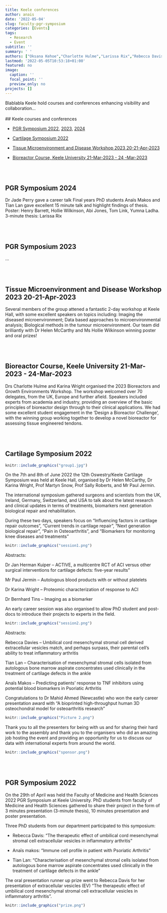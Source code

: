 ```yaml
---
title: Keele conferences
author: anais
date: '2022-05-04'
slug: faculty-pgr-symposium
categories: [Events]
tags:
  - Research
  - Event
subtitle: ''
summary: ' '
authors: ["Oksana Kehoe","Charlotte Hulme","Larissa Rix","Rebecca Davis","Anaïs Makos","Tian Lan","Jessica Fisher-Stokes"]
lastmod: '2022-05-05T10:53:18+01:00'
featured: no
image:
  caption: ''
  focal_point: ''
  preview_only: no
projects: []
---
```

Blablabla Keele hold courses and conferences enhancing visibility and collaboration...
<br><br>
## Keele courses and conferences  

- [PGR Symposium 2022](#pgr-symposium-2022), [2023](#pgr-symposium-2023), [2024](#pgr-symposium-2024)   

- [Cartilage Symposium 2022](#cartilage-symposium-2022)

- [Tissue Microenvironment and Disease Workshop 2023 20-21-Apr-2023](#tissue-microenvironment-2023)

- [Bioreactor Course, Keele University 21-Mar-2023 - 24 -Mar-2023](#bioreactor-course-2023)  

<br><br>

<h2 id="pgr-symposium-2024">PGR Symposium 2024</h2>

Dr Jade Perry gave a career talk
Final years PhD students Anaïs Makos and Tian Lan gave excellent 15 minute talk and highlight findings of thesis.
Poster: Henry Barrett, Hollie Wilkinson, Abi Jones, Tom Link, Yumna Ladha.
3-minute thesis: Larissa Rix

<br><br>

<h2 id="pgr-symposium-2023">PGR Symposium 2023</h2>
...

<br><br>

<h2 id="tissue-microenvironment-2023">Tissue Microenvironment and Disease Workshop 2023 20-21-Apr-2023</h2>

Several members of the group attened a fantastic 2-day workshop at Keele Hall, with some excellent speakers on topics including: Imaging the diseased microenvironment; Data based approaches to microenvironmental analysis; Biological methods in the tumour microenvironment.  Our team did brilliantly with Dr Helen McCarthy and Ms Hollie Wilkinson winning poster and oral prizes! 

<br><br>

<h2 id="bioreactor-course-2023">Bioreactor Course, Keele University 21-Mar-2023 - 24-Mar-2023</h2>

Drs Charlotte Hulme and Karina Wright organised the 2023 Bioreactors and Growth Environments Workshop. The workshop welcomed over 70 delegates, from the UK, Europe and further afield. Speakers included experts from academia and industry, providing an overview of the basic principles of bioreactor design through to their clinical applications. We had some excellent student engagement in the 'Design a Bioreactor Challenge', with the winning group working together to develop a novel bioreactor for assessing tissue engineered tendons. 

<br><br>

<h2 id="cartilage-symposium-2022">Cartilage Symposium 2022</h2>

```r
knitr::include_graphics("group1.jpg")
```

On the 7th and 8th of June 2022 the 12th Oswestry/Keele Cartilage Symposium was held at Keele Hall, organised by Dr Helen McCarthy, Dr Karina Wright, Prof Martyn Snow, Prof Sally Roberts, and Mr Paul Jermin.

The international symposium gathered surgeons and scientists from the UK, Ireland, Germany, Switzerland, and USA to talk about the latest research and clinical updates in terms of treatments, biomarkers next generation biological repair and rehabilitation.

During these two days, speakers focus on “Influencing factors in cartilage repair outcomes”, “Current trends in cartilage repair”, “Next generation biological repair”, “Pain in Osteoarthritis”, and “Biomarkers for monitoring knee diseases and treatments”

```r
knitr::include_graphics("session1.png")
```

Abstracts:

Dr Jan Herman Kuiper – ACTIVE, a multicentre RCT of ACI versus other surgical interventions for cartilage defects: five-year results”  

Mr Paul Jermin – Autologous blood products with or without platelets  

Dr Karina Wright – Proteomic characterization of response to ACI  

Dr Bernhard Tins – Imaging as a biomarker  

An early career session was also organised to allow PhD student and post-docs to introduce their projects to experts in the field.

```r
knitr::include_graphics("session2.png")
```

Abstracts:

Rebecca Davies – Umbilical cord mesenchymal stromal cell derived extracellular vesicles match, and perhaps surpass, their parental cell’s ability to treat inflammatory arthritis  

Tian Lan – Characterisation of mesenchymal stromal cells isolated from autologous bone marrow aspirate concentrates used clinically in the treatment of cartilage defects in the ankle  

Anaïs Makos – Predicting patients’ response to TNF inhibitors using potential blood biomarkers in Psoriatic Arthritis  


Congratulations to Dr Mahid Ahmed (Newcastle) who won the early career presentation award with “A bioprinted high-throughput human 3D osteochondral model for osteoarthritis research”

```r
knitr::include_graphics("Picture 2.png")
```

Thank you to all the presenters for being with us and for sharing their hard work to the assembly and thank you to the organisers who did an amazing job hosting the event and providing an opportunity for us to discuss our data with international experts from around the world.

```r
knitr::include_graphics("sponsor.png")
```

<br><br>

<h2 id="pgr-symposium-2022">PGR Symposium 2022</h2>

On the 29th of April was held the Faculty of Medicine and Health Sciences 2022 PGR Symposium at Keele University. PhD students from faculty of Medicine and Health Sciences gathered to share their project in the form of 3 minutes presentation (3-minute thesis), 10 minutes presentation and poster presentation.

Three PhD students from our department participated to this symposium: 

  - Rebecca Davis: “The therapeutic effect of umbilical cord mesenchymal stromal cell extracellular vesicles in inflammatory arthritis”
  
  - Anaïs makos: “Immune cell profile in patient with Psoriatic Arthritis”
  
  - Tian Lan: “Characterisation of mesenchymal stromal cells isolated from autologous bone marrow aspirate concentrates used clinically in the treatment of cartilage defects in the ankle”

The oral presentation runner up prize went to Rebecca Davis for her presentation of extracellular vesicles (EV) “The therapeutic effect of umbilical cord mesenchymal stromal cell extracellular vesicles in inflammatory arthritis”.

```r
knitr::include_graphics("prize.png")
```

